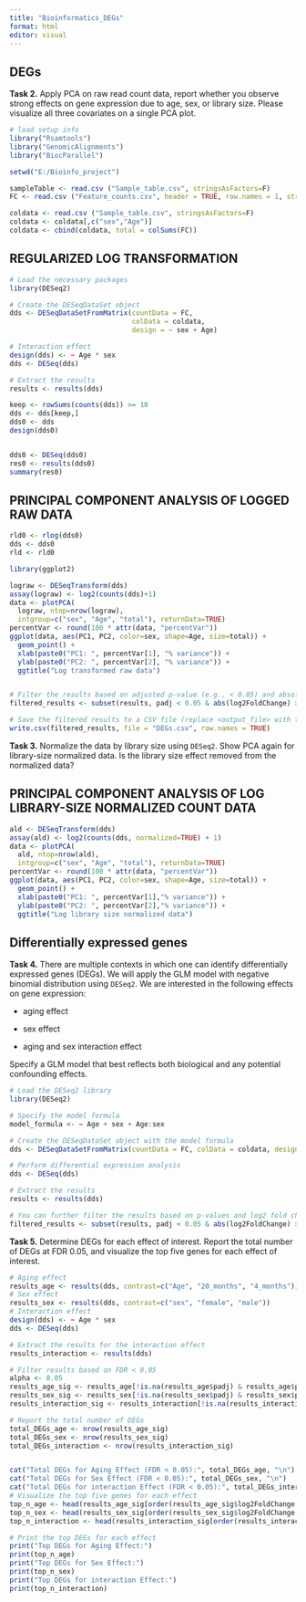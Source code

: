 ---
title: "Bioinformatics_DEGs"
format: html
editor: visual
---

## DEGs

**Task 2.** Apply PCA on raw read count data, report whether you observe strong effects on gene expression due to age, sex, or library size. Please visualize all three covariates on a single PCA plot.

```{r echo: false}
# load setup info
library("Rsamtools")
library("GenomicAlignments")
library("BiocParallel")

setwd("E:/Bioinfo_project")


```

```{r}
sampleTable <- read.csv ("Sample_table.csv", stringsAsFactors=F)
FC <- read.csv ("Feature_counts.csv", header = TRUE, row.names = 1, stringsAsFactors = FALSE)

coldata <- read.csv ("Sample_table.csv", stringsAsFactors=F)
coldata <- coldata[,c("sex","Age")]
coldata <- cbind(coldata, total = colSums(FC))
```

## REGULARIZED LOG TRANSFORMATION

```{r}
# Load the necessary packages
library(DESeq2)

# Create the DESeqDataSet object
dds <- DESeqDataSetFromMatrix(countData = FC,
                              colData = coldata,
                              design = ~ sex + Age)

# Interaction effect
design(dds) <- ~ Age * sex
dds <- DESeq(dds)

# Extract the results
results <- results(dds)

keep <- rowSums(counts(dds)) >= 10
dds <- dds[keep,]
dds0 <- dds
design(dds0)


dds0 <- DESeq(dds0)
res0 <- results(dds0)
summary(res0)


```

## PRINCIPAL COMPONENT ANALYSIS OF LOGGED RAW DATA

```{r}


rld0 <- rlog(dds0)
dds <- dds0
rld <- rld0

library(ggplot2)

lograw <- DESeqTransform(dds)
assay(lograw) <- log2(counts(dds)+1)
data <- plotPCA(
  lograw, ntop=nrow(lograw), 
  intgroup=c("sex", "Age", "total"), returnData=TRUE)
percentVar <- round(100 * attr(data, "percentVar"))
ggplot(data, aes(PC1, PC2, color=sex, shape=Age, size=total)) +
  geom_point() + 
  xlab(paste0("PC1: ", percentVar[1], "% variance")) +
  ylab(paste0("PC2: ", percentVar[2], "% variance")) +
  ggtitle("Log transformed raw data")



```

```{r}
# Filter the results based on adjusted p-value (e.g., < 0.05) and absolute log2 fold change threshold
filtered_results <- subset(results, padj < 0.05 & abs(log2FoldChange) >= 1)

# Save the filtered results to a CSV file (replace <output_file> with the desired output file path)
write.csv(filtered_results, file = "DEGs.csv", row.names = TRUE)
```

**Task 3.** Normalize the data by library size using `DESeq2`. Show PCA again for library-size normalized data. Is the library size effect removed from the normalized data?

## PRINCIPAL COMPONENT ANALYSIS OF LOG LIBRARY-SIZE NORMALIZED COUNT DATA

```{r}
ald <- DESeqTransform(dds)
assay(ald) <- log2(counts(dds, normalized=TRUE) + 1)
data <- plotPCA(
  ald, ntop=nrow(ald), 
  intgroup=c("sex", "Age", "total"), returnData=TRUE)
percentVar <- round(100 * attr(data, "percentVar"))
ggplot(data, aes(PC1, PC2, color=sex, shape=Age, size=total)) +
  geom_point() + 
  xlab(paste0("PC1: ", percentVar[1],"% variance")) +
  ylab(paste0("PC2: ", percentVar[2],"% variance")) +
  ggtitle("Log library size normalized data")
```

## **Differentially expressed genes**

**Task 4.** There are multiple contexts in which one can identify differentially expressed genes (DEGs). We will apply the GLM model with negative binomial distribution using `DESeq2`. We are interested in the following effects on gene expression:

-   aging effect

-   sex effect

-   aging and sex interaction effect

Specify a GLM model that best reflects both biological and any potential confounding effects.

```{r}
# Load the DESeq2 library
library(DESeq2)

# Specify the model formula
model_formula <- ~ Age + sex + Age:sex

# Create the DESeqDataSet object with the model formula
dds <- DESeqDataSetFromMatrix(countData = FC, colData = coldata, design = model_formula)

# Perform differential expression analysis
dds <- DESeq(dds)

# Extract the results
results <- results(dds)

# You can further filter the results based on p-values and log2 fold change thresholds
filtered_results <- subset(results, padj < 0.05 & abs(log2FoldChange) >= 1)


```

**Task 5.** Determine DEGs for each effect of interest. Report the total number of DEGs at FDR 0.05, and visualize the top five genes for each effect of interest.

```{r}
# Aging effect
results_age <- results(dds, contrast=c("Age", "20_months", "4_months"))
# Sex effect
results_sex <- results(dds, contrast=c("sex", "female", "male"))
# Interaction effect
design(dds) <- ~ Age * sex
dds <- DESeq(dds) 

# Extract the results for the interaction effect
results_interaction <- results(dds)

# Filter results based on FDR < 0.05
alpha <- 0.05
results_age_sig <- results_age[!is.na(results_age$padj) & results_age$padj < alpha, ]
results_sex_sig <- results_sex[!is.na(results_sex$padj) & results_sex$padj < alpha, ]
results_interaction_sig <- results_interaction[!is.na(results_interaction$padj) & results_interaction$padj < alpha, ]

# Report the total number of DEGs
total_DEGs_age <- nrow(results_age_sig)
total_DEGs_sex <- nrow(results_sex_sig)
total_DEGs_interaction <- nrow(results_interaction_sig)


cat("Total DEGs for Aging Effect (FDR < 0.05):", total_DEGs_age, "\n")
cat("Total DEGs for Sex Effect (FDR < 0.05):", total_DEGs_sex, "\n")
cat("Total DEGs for interaction Effect (FDR < 0.05):", total_DEGs_interaction, "\n")
# Visualize the top five genes for each effect
top_n_age <- head(results_age_sig[order(results_age_sig$log2FoldChange, decreasing = TRUE), ], 5)
top_n_sex <- head(results_sex_sig[order(results_sex_sig$log2FoldChange, decreasing = TRUE), ], 5)
top_n_interaction <- head(results_interaction_sig[order(results_interaction_sig$log2FoldChange, decreasing = TRUE), ], 5)

# Print the top DEGs for each effect
print("Top DEGs for Aging Effect:")
print(top_n_age)
print("Top DEGs for Sex Effect:")
print(top_n_sex)
print("Top DEGs for interaction Effect:")
print(top_n_interaction)

```

